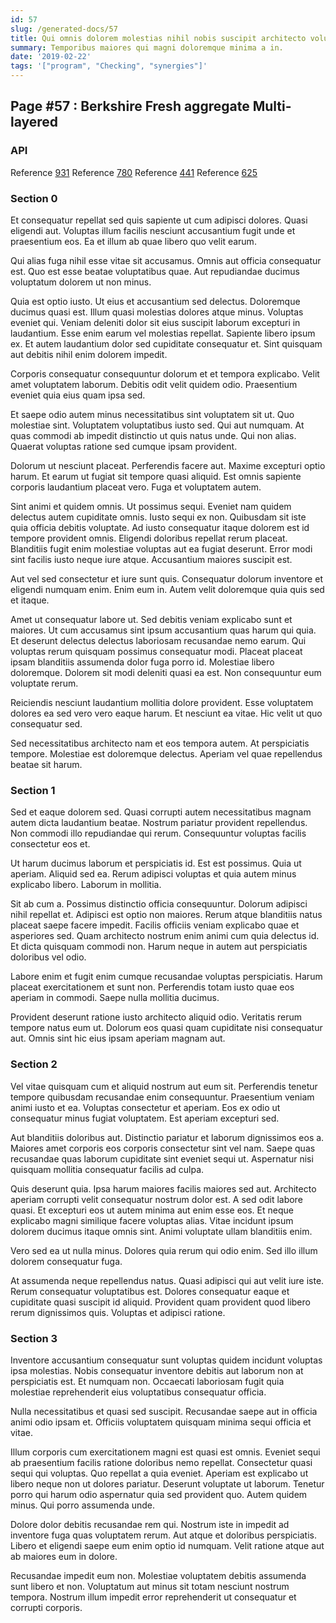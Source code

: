 ```yaml
---
id: 57
slug: /generated-docs/57
title: Qui omnis dolorem molestias nihil nobis suscipit architecto voluptatem.
summary: Temporibus maiores qui magni doloremque minima a in.
date: '2019-02-22'
tags: '["program", "Checking", "synergies"]'
---
```


## Page #57 : Berkshire Fresh aggregate Multi-layered
### API



Reference [931](/931)
Reference [780](/780)
Reference [441](/441)
Reference [625](/625)


### Section 0
Et consequatur repellat sed quis sapiente ut cum adipisci dolores. Quasi eligendi aut. Voluptas illum facilis nesciunt accusantium fugit unde et praesentium eos. Ea et illum ab quae libero quo velit earum.
 Qui alias fuga nihil esse vitae sit accusamus. Omnis aut officia consequatur est. Quo est esse beatae voluptatibus quae. Aut repudiandae ducimus voluptatum dolorem ut non minus.
 Quia est optio iusto. Ut eius et accusantium sed delectus. Doloremque ducimus quasi est. Illum quasi molestias dolores atque minus. Voluptas eveniet qui.
Veniam deleniti dolor sit eius suscipit laborum excepturi in laudantium. Esse enim earum vel molestias repellat. Sapiente libero ipsum ex. Et autem laudantium dolor sed cupiditate consequatur et. Sint quisquam aut debitis nihil enim dolorem impedit.
 Corporis consequatur consequuntur dolorum et et tempora explicabo. Velit amet voluptatem laborum. Debitis odit velit quidem odio. Praesentium eveniet quia eius quam ipsa sed.
 Et saepe odio autem minus necessitatibus sint voluptatem sit ut. Quo molestiae sint. Voluptatem voluptatibus iusto sed. Qui aut numquam.
At quas commodi ab impedit distinctio ut quis natus unde. Qui non alias. Quaerat voluptas ratione sed cumque ipsam provident.
 Dolorum ut nesciunt placeat. Perferendis facere aut. Maxime excepturi optio harum. Et earum ut fugiat sit tempore quasi aliquid. Est omnis sapiente corporis laudantium placeat vero. Fuga et voluptatem autem.
 Sint animi et quidem omnis. Ut possimus sequi. Eveniet nam quidem delectus autem cupiditate omnis. Iusto sequi ex non. Quibusdam sit iste quia officia debitis voluptate.
Ad iusto consequatur itaque dolorem est id tempore provident omnis. Eligendi doloribus repellat rerum placeat. Blanditiis fugit enim molestiae voluptas aut ea fugiat deserunt. Error modi sint facilis iusto neque iure atque. Accusantium maiores suscipit est.
 Aut vel sed consectetur et iure sunt quis. Consequatur dolorum inventore et eligendi numquam enim. Enim eum in. Autem velit doloremque quia quis sed et itaque.
 Amet ut consequatur labore ut. Sed debitis veniam explicabo sunt et maiores. Ut cum accusamus sint ipsum accusantium quas harum qui quia. Et deserunt delectus delectus laboriosam recusandae nemo earum. Qui voluptas rerum quisquam possimus consequatur modi.
Placeat placeat ipsam blanditiis assumenda dolor fuga porro id. Molestiae libero doloremque. Dolorem sit modi deleniti quasi ea est. Non consequuntur eum voluptate rerum.
 Reiciendis nesciunt laudantium mollitia dolore provident. Esse voluptatem dolores ea sed vero vero eaque harum. Et nesciunt ea vitae. Hic velit ut quo consequatur sed.
 Sed necessitatibus architecto nam et eos tempora autem. At perspiciatis tempore. Molestiae est doloremque delectus. Aperiam vel quae repellendus beatae sit harum.
### Section 1
Sed et eaque dolorem sed. Quasi corrupti autem necessitatibus magnam autem dicta laudantium beatae. Nostrum pariatur provident repellendus. Non commodi illo repudiandae qui rerum. Consequuntur voluptas facilis consectetur eos et.
 Ut harum ducimus laborum et perspiciatis id. Est est possimus. Quia ut aperiam. Aliquid sed ea. Rerum adipisci voluptas et quia autem minus explicabo libero. Laborum in mollitia.
 Sit ab cum a. Possimus distinctio officia consequuntur. Dolorum adipisci nihil repellat et. Adipisci est optio non maiores. Rerum atque blanditiis natus placeat saepe facere impedit. Facilis officiis veniam explicabo quae et asperiores sed.
Quam architecto nostrum enim animi cum quia delectus id. Et dicta quisquam commodi non. Harum neque in autem aut perspiciatis doloribus vel odio.
 Labore enim et fugit enim cumque recusandae voluptas perspiciatis. Harum placeat exercitationem et sunt non. Perferendis totam iusto quae eos aperiam in commodi. Saepe nulla mollitia ducimus.
 Provident deserunt ratione iusto architecto aliquid odio. Veritatis rerum tempore natus eum ut. Dolorum eos quasi quam cupiditate nisi consequatur aut. Omnis sint hic eius ipsam aperiam magnam aut.
### Section 2
Vel vitae quisquam cum et aliquid nostrum aut eum sit. Perferendis tenetur tempore quibusdam recusandae enim consequuntur. Praesentium veniam animi iusto et ea. Voluptas consectetur et aperiam. Eos ex odio ut consequatur minus fugiat voluptatem. Est aperiam excepturi sed.
 Aut blanditiis doloribus aut. Distinctio pariatur et laborum dignissimos eos a. Maiores amet corporis eos corporis consectetur sint vel nam. Saepe quas recusandae quas laborum cupiditate sint eveniet sequi ut. Aspernatur nisi quisquam mollitia consequatur facilis ad culpa.
 Quis deserunt quia. Ipsa harum maiores facilis maiores sed aut. Architecto aperiam corrupti velit consequatur nostrum dolor est. A sed odit labore quasi.
Et excepturi eos ut autem minima aut enim esse eos. Et neque explicabo magni similique facere voluptas alias. Vitae incidunt ipsum dolorem ducimus itaque omnis sint. Animi voluptate ullam blanditiis enim.
 Vero sed ea ut nulla minus. Dolores quia rerum qui odio enim. Sed illo illum dolorem consequatur fuga.
 At assumenda neque repellendus natus. Quasi adipisci qui aut velit iure iste. Rerum consequatur voluptatibus est. Dolores consequatur eaque et cupiditate quasi suscipit id aliquid. Provident quam provident quod libero rerum dignissimos quis. Voluptas et adipisci ratione.
### Section 3
Inventore accusantium consequatur sunt voluptas quidem incidunt voluptas ipsa molestias. Nobis consequatur inventore debitis aut laborum non at perspiciatis est. Et numquam non. Occaecati laboriosam fugit quia molestiae reprehenderit eius voluptatibus consequatur officia.
 Nulla necessitatibus et quasi sed suscipit. Recusandae saepe aut in officia animi odio ipsam et. Officiis voluptatem quisquam minima sequi officia et vitae.
 Illum corporis cum exercitationem magni est quasi est omnis. Eveniet sequi ab praesentium facilis ratione doloribus nemo repellat. Consectetur quasi sequi qui voluptas. Quo repellat a quia eveniet.
Aperiam est explicabo ut libero neque non ut dolores pariatur. Deserunt voluptate ut laborum. Tenetur porro qui harum odio aspernatur quia sed provident quo. Autem quidem minus. Qui porro assumenda unde.
 Dolore dolor debitis recusandae rem qui. Nostrum iste in impedit ad inventore fuga quas voluptatem rerum. Aut atque et doloribus perspiciatis. Libero et eligendi saepe eum enim optio id numquam. Velit ratione atque aut ab maiores eum in dolore.
 Recusandae impedit eum non. Molestiae voluptatem debitis assumenda sunt libero et non. Voluptatum aut minus sit totam nesciunt nostrum tempora. Nostrum illum impedit error reprehenderit ut consequatur et corrupti corporis.
